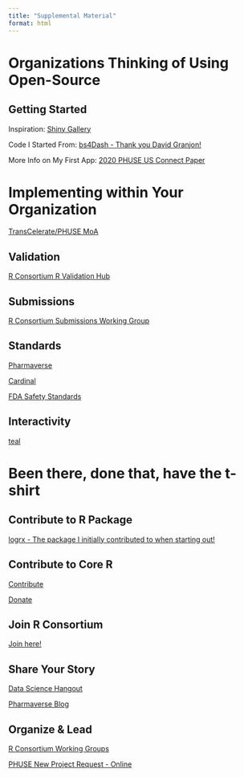 ```yaml
---
title: "Supplemental Material"
format: html
---
```


# Organizations Thinking of Using Open-Source

## Getting Started

Inspiration: [Shiny Gallery](https://shiny.posit.co/r/gallery/)

Code I Started From: [bs4Dash - Thank you David Granjon!](https://github.com/RinteRface/bs4Dash/blob/master/inst/examples/showcase/app.R)

More Info on My First App: [2020 PHUSE US Connect Paper](https://www.lexjansen.com/phuse-us/2020/dv/DV06.pdf)


# Implementing within Your Organization

[TransCelerate/PHUSE MoA](https://www.transceleratebiopharmainc.com/assets/modernization-of-statistical-analytics-solutions/)

## Validation

[R Consortium R Validation Hub](https://www.pharmar.org/)

## Submissions

[R Consortium Submissions Working Group](https://rconsortium.github.io/submissions-wg/)

## Standards

[Pharmaverse](https://pharmaverse.org/)

[Cardinal](https://github.com/pharmaverse/cardinal)

[FDA Safety Standards](https://www.regulations.gov/document/FDA-2022-N-1961-0046)

## Interactivity

[teal](https://insightsengineering.github.io/teal/)

# Been there, done that, have the t-shirt
## Contribute to R Package

[logrx - The package I initially contributed to when starting out!](https://github.com/pharmaverse/logrx)

## Contribute to Core R

[Contribute](https://contributor.r-project.org/)

[Donate](https://www.r-project.org/foundation/donors.html)

## Join R Consortium

[Join here!](https://www.r-consortium.org/about/join)

## Share Your Story

[Data Science Hangout](https://posit.co/data-science-hangout/)

[Pharmaverse Blog](https://github.com/pharmaverse/blog)

## Organize & Lead

[R Consortium Working Groups](https://www.r-consortium.org/all-projects/isc-working-groups)

[PHUSE New Project Request - Online](https://forms.office.com/Pages/ResponsePage.aspx?id=xeEJLj1cykuXxFc6VpX1UC9gmOzKDu1OvRWjN8IB9-BUQTE2QjJWM1NZUjQ1QzYxTlpIRk81M01RUC4u)

